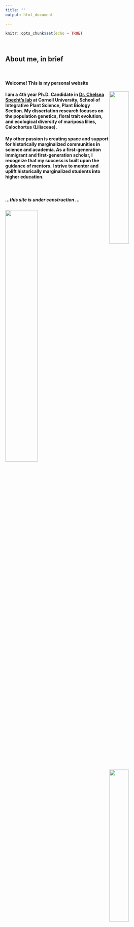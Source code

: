 ```yaml
---
title: ""
output: html_document

---
```


```r
knitr::opts_chunk$set(echo = TRUE)
```

<br>

## About me, in brief

<br>

#### Welcome! This is my personal website

<img src="IMG_7259.JPG" align="right" height="35%" width="35%"> 

#### I am a 4th year Ph.D. Candidate in [Dr. Chelsea Specht's lab](https://blogs.cornell.edu/specht/) at Cornell University, School of Integrative Plant Science, Plant Biology Section. My dissertation research focuses on the population genetics, floral trait evolution, and ecological diversity of mariposa lilies, Calochortus (Liliaceae).

#### My other passion is creating space and support for historically marginalized communities in science and academia. As a first-generation immigrant and first-generation scholar, I recognize that my success is built upon the guidance of mentors. I strive to mentor and uplift historically marginalized students into higher education.

<br>

##### ...this site is under construction ...


<img src="IMG_7077.JPG" height="45%" width="45%">
<img src="IMG_20190616_121203.jpg" align="right" height="35%" width="35%">

